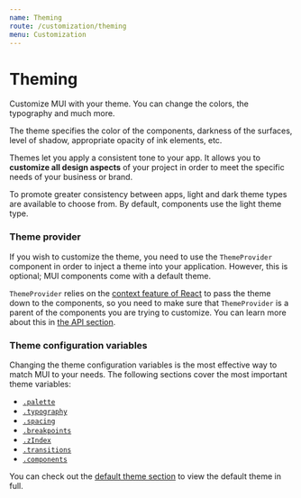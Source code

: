 ```yaml
---
name: Theming
route: /customization/theming
menu: Customization
---
```


# Theming

<p class="description">
  Customize MUI with your theme. You can change the colors, the typography and
  much more.
</p>

The theme specifies the color of the components, darkness of the surfaces, level of shadow, appropriate opacity of ink elements, etc.

Themes let you apply a consistent tone to your app. It allows you to **customize all design aspects** of your project in order to meet the specific needs of your business or brand.

To promote greater consistency between apps, light and dark theme types are available to choose from. By default, components use the light theme type.

### Theme provider

If you wish to customize the theme, you need to use the `ThemeProvider` component in order to inject a theme into your application.
However, this is optional; MUI components come with a default theme.

`ThemeProvider` relies on the [context feature of React](https://reactjs.org/docs/context.html) to pass the theme down to the components, so you need to make sure that `ThemeProvider` is a parent of the components you are trying to customize.
You can learn more about this in [the API section](#themeprovider).

### Theme configuration variables

Changing the theme configuration variables is the most effective way to match MUI to your needs.
The following sections cover the most important theme variables:

- [`.palette`](/customization/palette/)
- [`.typography`](/customization/typography/)
- [`.spacing`](/customization/spacing/)
- [`.breakpoints`](/customization/breakpoints/)
- [`.zIndex`](/customization/z-index/)
- [`.transitions`](/customization/transitions/)
- [`.components`](/customization/theme-components/)

You can check out the [default theme section](/customization/default-theme/) to view the default theme in full.
